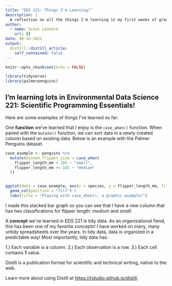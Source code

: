 ```yaml
---
title: "EDS 221: Things I'm Learning!"
description: |
  A reflection on all the things I'm learning in my first weeks of graduate school.
author:
  - name: Scout Leonard
    url: {}
date: 08-16-2021
output:
  distill::distill_article:
    self_contained: false
---
```



```r
knitr::opts_chunk$set(echo = FALSE)

library(tidyverse)
library(palmerpenguins)
```

## **I'm learning lots in Environmental Data Science 221: Scientific Programming Essentials!**

Here are some examples of things I've learned so far: 

One **function** we've learned that I enjoy is the `case_when()` function. When paired with the `mutate()` function, we can sort data in a newly created column based on existing data. Below is an example with the Palmer Penguins dataset. 

```r
case_example <- penguins %>% 
  mutate(binned_flipper_size = case_when(
    flipper_length_mm < 185 ~ "small", 
    flipper_length_mm >= 185 ~ "medium"
  ))


ggplot(data = case_example, aes(x = species, y = flipper_length_mm, fill = binned_flipper_size)) +
  geom_col(position = "fill") +
  labs(title = "Playing with case_when(), a graphic example!")
```
I made this stacked bar graph so you can see that I have a new column that has two classifications for flipper length: *medium* and *small*.

A **concept** we've learned in EDS 221 is tidy data. As an organizational fiend, this has been one of my favorite concepts! I have worked on many, many untidy spreadsheets over the years. In tidy data, data is organized in a predictable way! Most importantly, tidy data has: 

1.) Each variable is a column.
2.) Each observation is a row. 
3.) Each cell contains **1** value. 



Distill is a publication format for scientific and technical writing, native to the web.

Learn more about using Distill at <https://rstudio.github.io/distill>.



